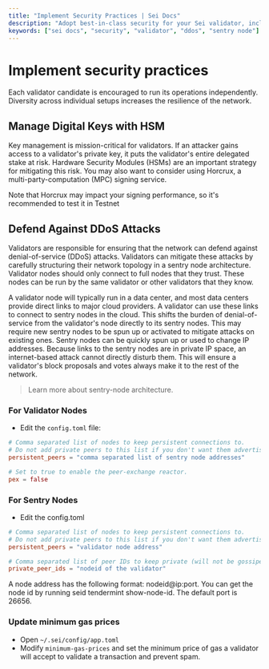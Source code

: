 ```yaml
---
title: "Implement Security Practices | Sei Docs"
description: "Adopt best-in-class security for your Sei validator, including HSM, sentry-node architecture, and DDoS defenses."
keywords: ["sei docs", "security", "validator", "ddos", "sentry node"]
---
```



# Implement security practices

Each validator candidate is encouraged to run its operations independently. Diversity across individual setups increases the resilience of the network.

## Manage Digital Keys with HSM

Key management is mission-critical for validators. If an attacker gains access to a validator's private key, it puts the validator's entire delegated stake at risk. Hardware Security Modules (HSMs) are an important strategy for mitigating this risk. You may also want to consider using Horcrux, a multi-party-computation (MPC) signing service.

<Callout emoji="📝">
   <p>Note that Horcrux may impact your signing performance, so it's recommended to test it in Testnet</p>
</Callout>

## Defend Against DDoS Attacks

Validators are responsible for ensuring that the network can defend against denial-of-service (DDoS) attacks. Validators can mitigate these attacks by carefully structuring their network topology in a sentry node architecture. Validator nodes should only connect to full nodes that they trust. These nodes can be run by the same validator or other validators that they know.

A validator node will typically run in a data center, and most data centers provide direct links to major cloud providers. A validator can use these links to connect to sentry nodes in the cloud. This shifts the burden of denial-of-service from the validator's node directly to its sentry nodes. This may require new sentry nodes to be spun up or activated to mitigate attacks on existing ones. Sentry nodes can be quickly spun up or used to change IP addresses. Because links to the sentry nodes are in private IP space, an internet-based attack cannot directly disturb them. This will ensure a validator's block proposals and votes always make it to the rest of the network.

> Learn more about sentry-node architecture.

### For Validator Nodes

- Edit the `config.toml` file:
```toml
# Comma separated list of nodes to keep persistent connections to.
# Do not add private peers to this list if you don't want them advertised.
persistent_peers = "comma separated list of sentry node addresses"

# Set to true to enable the peer-exchange reactor.
pex = false
```

### For Sentry Nodes

- Edit the config.toml
```toml
# Comma separated list of nodes to keep persistent connections to.
# Do not add private peers to this list if you don't want them advertised.
persistent_peers = "validator node address"

# Comma separated list of peer IDs to keep private (will not be gossiped to other peers).
private_peer_ids = "nodeid of the validator"
```

<Callout emoji="💡">
  <p>A node address has the following format: nodeid@ip:port. You can get the node id by running seid tendermint show-node-id. The default port is 26656.</p>
</Callout>

### Update minimum gas prices
- Open `~/.sei/config/app.toml`
- Modify `minimum-gas-prices` and set the minimum price of gas a validator will accept to validate a transaction and prevent spam.

